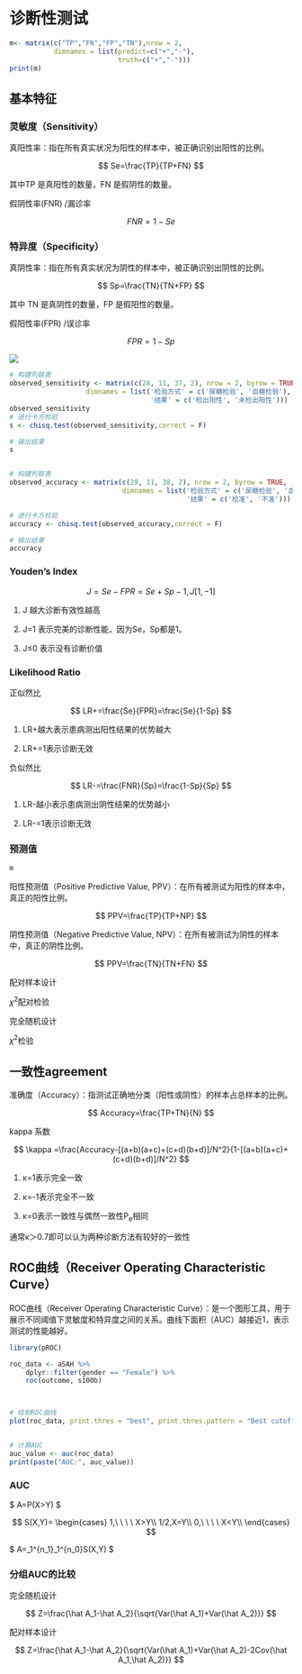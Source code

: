 # 诊断性测试

```r
m<- matrix(c("TP","FN","FP","TN"),nrow = 2,
           dimnames = list(predict=c("+","-"),
                           truth=c("+","-")))
print(m)
```

## 基本特征

### 灵敏度（Sensitivity）

真阳性率：指在所有真实状况为阳性的样本中，被正确识别出阳性的比例。

$$
Se=\frac{TP}{TP+FN}
$$

其中TP 是真阳性的数量，FN 是假阴性的数量。

假阴性率(FNR) /漏诊率

$$
FNR=1-Se
$$

### 特异度（Specificity）

真阴性率：指在所有真实状况为阴性的样本中，被正确识别出阴性的比例。

$$
Sp=\frac{TN}{TN+FP}
$$

其中 TN 是真阴性的数量，FP 是假阳性的数量。

假阳性率(FPR) /误诊率

$$ FPR=1-Sp $$

![](images/clipboard-4129364148.png){fig-align="center"}

```r
# 构建列联表
observed_sensitivity <- matrix(c(28, 11, 37, 2), nrow = 2, byrow = TRUE,
                   dimnames = list('检验方式' = c('尿糖检验', '血糖检验'),
                                   '结果' = c('检出阳性', '未检出阳性')))
observed_sensitivity
# 进行卡方检验
s <- chisq.test(observed_sensitivity,correct = F)

# 输出结果
s


# 构建列联表
observed_accuracy <- matrix(c(29, 11, 38, 2), nrow = 2, byrow = TRUE,
                            dimnames = list('检验方式' = c('尿糖检验', '血糖检验'),
                                            '结果' = c('检准', '不准')))

# 进行卡方检验
accuracy <- chisq.test(observed_accuracy,correct = F)

# 输出结果
accuracy
```

### Youden's Index

$$
J=Se-FPR =Se+Sp-1,J[1,-1]
$$

1.  J 越大诊断有效性越高

2.  J=1 表示完美的诊断性能，因为Se，Sp都是1。

3.  J≤0 表示没有诊断价值

### Likelihood Ratio

正似然比

$$
LR+=\frac{Se}{FPR}=\frac{Se}{1-Sp}
$$

1.  LR+越大表示患病测出阳性结果的优势越大

2.  LR+=1表示诊断无效

负似然比

$$
LR-=\frac{FNR}{Sp}=\frac{1-Sp}{Sp}
$$

1.  LR-越小表示患病测出阴性结果的优势越小

2.  LR-=1表示诊断无效

### 预测值

```r
m
```

阳性预测值（Positive Predictive Value, PPV）：在所有被测试为阳性的样本中，真正的阳性比例。

$$
PPV=\frac{TP}{TP+NP}
$$

阴性预测值（Negative Predictive Value, NPV）：在所有被测试为阴性的样本中，真正的阴性比例。

$$
PPV=\frac{TN}{TN+FN}
$$

配对样本设计

$\chi^2$配对检验

完全随机设计

$\chi^2$检验

## 一致性agreement

准确度（Accuracy）：指测试正确地分类（阳性或阴性）的样本占总样本的比例。

$$
Accuracy=\frac{TP+TN}{N}
$$

kappa 系数

$$
\kappa =\frac{Accuracy-[(a+b)(a+c)+(c+d)(b+d)]/N^2}{1-[(a+b)(a+c)+(c+d)(b+d)]/N^2}
$$

1.  κ=1表示完全一致

2.  κ=-1表示完全不一致

3.  κ=0表示一致性与偶然一致性P~e~相同

通常κ＞0.7即可以认为两种诊断方法有较好的一致性

## ROC曲线（Receiver Operating Characteristic Curve）

ROC曲线（Receiver Operating Characteristic Curve）：是一个图形工具，用于展示不同阈值下灵敏度和特异度之间的关系。曲线下面积（AUC）越接近1，表示测试的性能越好。

```r
library(pROC)

roc_data <- aSAH %>%
    dplyr::filter(gender == "Female") %>%
    roc(outcome, s100b)



# 绘制ROC曲线
plot(roc_data, print.thres = "best", print.thres.pattern = "Best cutoff: %.2f", main = "ROC Curve")


# 计算AUC
auc_value <- auc(roc_data)
print(paste("AUC:", auc_value))
```

### AUC

\$ A=P(X\>Y) \$

$$
S(X,Y)=
\begin{cases} 
1,\ \ \ \  X>Y\\
1/2,X=Y\\
0,\ \ \ \ X<Y\\
\end{cases}
$$

\$ \hat A=\frac{1}{n_0n_1}\sum\_1\^{n_1}\sum\_1\^{n_0}S(X,Y) \$

### 分组AUC的比较

完全随机设计

$$
Z=\frac{\hat A_1-\hat A_2}{\sqrt{Var(\hat A_1)+Var(\hat A_2)}}
$$

配对样本设计

$$
Z=\frac{\hat A_1-\hat A_2}{\sqrt{Var(\hat A_1)+Var(\hat A_2)-2Cov(\hat A_1,\hat A_2)}}
$$
